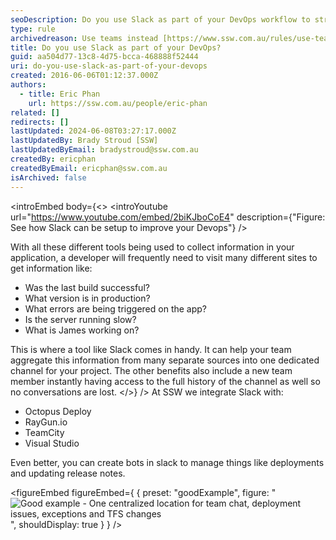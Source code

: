 ```yaml
---
seoDescription: Do you use Slack as part of your DevOps workflow to streamline collaboration and improve team communication?
type: rule
archivedreason: Use teams instead [https://www.ssw.com.au/rules/use-teams](/rules/use-teams)
title: Do you use Slack as part of your DevOps?
guid: aa504d77-13c8-4d75-bcca-468888f52444
uri: do-you-use-slack-as-part-of-your-devops
created: 2016-06-06T01:12:37.000Z
authors:
  - title: Eric Phan
    url: https://ssw.com.au/people/eric-phan
related: []
redirects: []
lastUpdated: 2024-06-08T03:27:17.000Z
lastUpdatedBy: Brady Stroud [SSW]
lastUpdatedByEmail: bradystroud@ssw.com.au
createdBy: ericphan
createdByEmail: ericphan@ssw.com.au
isArchived: false
---
```


<introEmbed
  body={<>
&lt;introYoutube url="https://www.youtube.com/embed/2biKJboCoE4" description={"Figure: See how Slack can be setup to improve your Devops"} /&gt;

With all these different tools being used to collect information in your application, a developer will frequently need to visit many different sites to get information like:

- Was the last build successful?
- What version is in production?
- What errors are being triggered on the app?
- Is the server running slow?
- What is James working on?

This is where a tool like Slack comes in handy. It can help your team aggregate this information from many separate sources into one dedicated channel for your project. The other benefits also include a new team member instantly having access to the full history of the channel as well so no conversations are lost.
  </>}
/>
At SSW we integrate Slack with:

- Octopus Deploy
- RayGun.io
- TeamCity
- Visual Studio

Even better, you can create bots in slack to manage things like deployments and updating release notes.

<figureEmbed figureEmbed={ {
  preset: "goodExample",
  figure: "![Good example - One centralized location for team chat, deployment issues, exceptions and TFS changes](/uploads/rules/do-you-use-slack-as-part-of-your-devops/2016-06-06_11-22-03.png)",
  shouldDisplay: true
} } />
